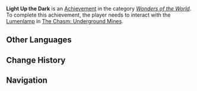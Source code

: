 {{Achievement Infobox
|title        = 
|id           = 81222
|order id     = 1208
|category     = Wonders of the World
|description  = Send forth some light.
|requirements = Interact with the [[Lumenlamp]] in [[The Chasm: Underground Mines]].
|primogems    = 5
|tracking     = 
|hidden       = 1
|topic        = 
|type         = Exploration
}}
'''Light Up the Dark''' is an [[Achievement]] in the category ''[[Wonders of the World]]''. To complete this achievement, the player needs to interact with the [[Lumenlamp]] in [[The Chasm: Underground Mines]].
<!--
==Trivia==

==Video Guides==
{{EVT
|video1   = 
|caption1 = 
}}
-->
==Other Languages==
{{Other Languages|default_hidden=1
|en      = Light Up the Dark
|zhs     = 照亮黑暗
|zhs_rm  = Zhàoliàng Hēi'àn
|zht     = 照亮黑暗
|zht_rm  = Zhàoliàng Hēi'àn
|ja      = 暗闇を照らす
|ja_rm   = Kurayami wo Terasu
|ko      = 어둠을 환하게 비추다
|ko_rm   = 
|es      = Hágase la luz
|fr      = Comme en plein jour !
|ru      = Осветить тьму
|th      = ส่องแสงในความมืด
|th_rm   = 
|vi      = Chiếu Rọi Bóng Tối
|de      = Licht in die Dunkelheit
|id      = Habis Gelap Terbitlah Terang
|pt      = Iluminar a Escuridão
}}

==Change History==
{{Change History|2.6}}
<!--
==References==
{{Reflist}}
-->
==Navigation==
{{Achievement Navbox|Wonders of the World|Exploration}}